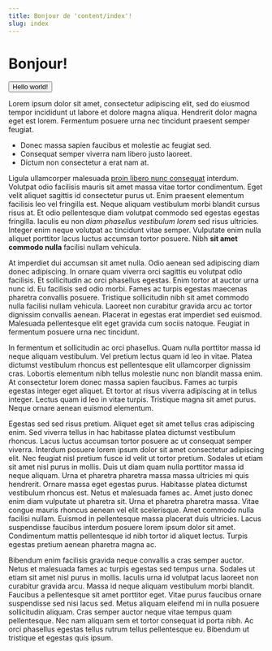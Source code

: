 ```yaml
---
title: Bonjour de 'content/index'!
slug: index
---
```



# Bonjour!

<Box p={4}>
  <Button variant="contained">Hello world!</Button>
</Box>

Lorem ipsum dolor sit amet, consectetur adipiscing elit, sed do eiusmod tempor incididunt ut labore et dolore magna aliqua. Hendrerit dolor magna eget est lorem. Fermentum posuere urna nec tincidunt praesent semper feugiat.

- Donec massa sapien faucibus et molestie ac feugiat sed.
- Consequat semper viverra nam libero justo laoreet.
- Dictum non consectetur a erat nam at.

Ligula ullamcorper malesuada [proin libero nunc consequat](/etudes) interdum. Volutpat odio facilisis mauris sit amet massa vitae tortor condimentum. Eget velit aliquet sagittis id consectetur purus ut. Enim praesent elementum facilisis leo vel fringilla est. Neque aliquam vestibulum morbi blandit cursus risus at. Et odio pellentesque diam volutpat commodo sed egestas egestas fringilla. Iaculis eu non _diam phasellus vestibulum lorem_ sed risus ultricies. Integer enim neque volutpat ac tincidunt vitae semper. Vulputate enim nulla aliquet porttitor lacus luctus accumsan tortor posuere. Nibh **sit amet commodo nulla** facilisi nullam vehicula.

At imperdiet dui accumsan sit amet nulla. Odio aenean sed adipiscing diam donec adipiscing. In ornare quam viverra orci sagittis eu volutpat odio facilisis. Et sollicitudin ac orci phasellus egestas. Enim tortor at auctor urna nunc id. Eu facilisis sed odio morbi. Fames ac turpis egestas maecenas pharetra convallis posuere. Tristique sollicitudin nibh sit amet commodo nulla facilisi nullam vehicula. Laoreet non curabitur gravida arcu ac tortor dignissim convallis aenean. Placerat in egestas erat imperdiet sed euismod. Malesuada pellentesque elit eget gravida cum sociis natoque. Feugiat in fermentum posuere urna nec tincidunt.

In fermentum et sollicitudin ac orci phasellus. Quam nulla porttitor massa id neque aliquam vestibulum. Vel pretium lectus quam id leo in vitae. Platea dictumst vestibulum rhoncus est pellentesque elit ullamcorper dignissim cras. Lobortis elementum nibh tellus molestie nunc non blandit massa enim. At consectetur lorem donec massa sapien faucibus. Fames ac turpis egestas integer eget aliquet. Et tortor at risus viverra adipiscing at in tellus integer. Lectus quam id leo in vitae turpis. Tristique magna sit amet purus. Neque ornare aenean euismod elementum.

Egestas sed sed risus pretium. Aliquet eget sit amet tellus cras adipiscing enim. Sed viverra tellus in hac habitasse platea dictumst vestibulum rhoncus. Lacus luctus accumsan tortor posuere ac ut consequat semper viverra. Interdum posuere lorem ipsum dolor sit amet consectetur adipiscing elit. Nec feugiat nisl pretium fusce id velit ut tortor pretium. Sodales ut etiam sit amet nisl purus in mollis. Duis ut diam quam nulla porttitor massa id neque aliquam. Urna et pharetra pharetra massa massa ultricies mi quis hendrerit. Ornare massa eget egestas purus. Habitasse platea dictumst vestibulum rhoncus est. Netus et malesuada fames ac. Amet justo donec enim diam vulputate ut pharetra sit. Urna et pharetra pharetra massa. Vitae congue mauris rhoncus aenean vel elit scelerisque. Amet commodo nulla facilisi nullam. Euismod in pellentesque massa placerat duis ultricies. Lacus suspendisse faucibus interdum posuere lorem ipsum dolor sit amet. Condimentum mattis pellentesque id nibh tortor id aliquet lectus. Turpis egestas pretium aenean pharetra magna ac.

Bibendum enim facilisis gravida neque convallis a cras semper auctor. Netus et malesuada fames ac turpis egestas sed tempus urna. Sodales ut etiam sit amet nisl purus in mollis. Iaculis urna id volutpat lacus laoreet non curabitur gravida arcu. Massa id neque aliquam vestibulum morbi blandit. Faucibus a pellentesque sit amet porttitor eget. Vitae purus faucibus ornare suspendisse sed nisi lacus sed. Metus aliquam eleifend mi in nulla posuere sollicitudin aliquam. Cras semper auctor neque vitae tempus quam pellentesque. Nec nam aliquam sem et tortor consequat id porta nibh. Ac orci phasellus egestas tellus rutrum tellus pellentesque eu. Bibendum ut tristique et egestas quis ipsum.
